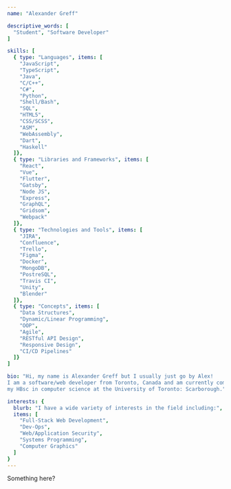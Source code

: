 ---
name: "Alexander Greff"

descriptive_words: [
  "Student", "Software Developer"
]

skills: [
  { type: "Languages", items: [
    "JavaScript", 
    "TypeScript",
    "Java",
    "C/C++",
    "C#",
    "Python",
    "Shell/Bash",
    "SQL",
    "HTML5",
    "CSS/SCSS",
    "ASM",
    "WebAssembly",
    "Dart",
    "Haskell"
  ]},
  { type: "Libraries and Frameworks", items: [
    "React", 
    "Vue",
    "Flutter",
    "Gatsby",
    "Node JS",
    "Express",
    "GraphQL",
    "Gridsom",
    "Webpack"
  ]},
  { type: "Technologies and Tools", items: [
    "JIRA", 
    "Confluence",
    "Trello",
    "Figma",
    "Docker",
    "MongoDB",
    "PostreSQL",
    "Travis CI",
    "Unity",
    "Blender"
  ]},
  { type: "Concepts", items: [
    "Data Structures", 
    "Dynamic/Linear Programming",
    "OOP",
    "Agile",
    "RESTful API Design",
    "Responsive Design",
    "CI/CD Pipelines"
  ]}
]

bio: "Hi, my name is Alexander Greff but I usually just go by Alex! 
I am a software/web developer from Toronto, Canada and am currently completing
my HBsc in computer science at the University of Toronto: Scarborough."

interests: {
  blurb: "I have a wide variety of interests in the field including:",
  items: [
    "Full-Stack Web Development",
    "Dev-Ops",
    "Web/Application Security",
    "Systems Programming",
    "Computer Graphics"
  ]
}
---

Something here?